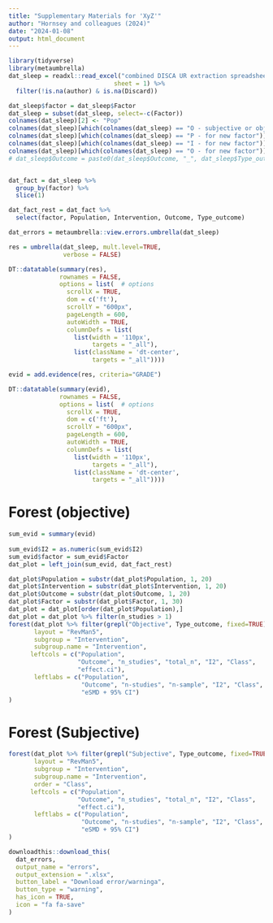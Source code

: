 ```yaml
---
title: "Supplementary Materials for 'XyZ'"
author: "Hornsey and colleagues (2024)"
date: "2024-01-08"
output: html_document
---
```


```r
library(tidyverse)
library(metaumbrella)
dat_sleep = readxl::read_excel("combined DISCA UR extraction spreadsheet_28-02-2024.xlsx",
                             sheet = 1) %>%
  filter(!is.na(author) & is.na(Discard))

dat_sleep$factor = dat_sleep$Factor
dat_sleep = subset(dat_sleep, select=-c(Factor))
colnames(dat_sleep)[2] <- "Pop"
colnames(dat_sleep)[which(colnames(dat_sleep) == "O - subjective or objective for new factor")] <- "Type_outcome"
colnames(dat_sleep)[which(colnames(dat_sleep) == "P - for new factor")] <- "Population"
colnames(dat_sleep)[which(colnames(dat_sleep) == "I - for new factor")] <- "Intervention"
colnames(dat_sleep)[which(colnames(dat_sleep) == "O - for new factor")] <- "Outcome"
# dat_sleep$Outcome = paste0(dat_sleep$Outcome, "_", dat_sleep$Type_outcome)


dat_fact = dat_sleep %>%
  group_by(factor) %>%
  slice(1)

dat_fact_rest = dat_fact %>%
  select(factor, Population, Intervention, Outcome, Type_outcome)
```

```r
dat_errors = metaumbrella::view.errors.umbrella(dat_sleep)
```

```r
res = umbrella(dat_sleep, mult.level=TRUE,
               verbose = FALSE)

DT::datatable(summary(res), 
              rownames = FALSE,
              options = list(  # options
                scrollX = TRUE,
                dom = c('ft'), 
                scrollY = "600px", 
                pageLength = 600,
                autoWidth = TRUE,
                columnDefs = list(
                  list(width = '110px',
                       targets = "_all"),
                  list(className = 'dt-center', 
                       targets = "_all"))))

```

```r
evid = add.evidence(res, criteria="GRADE")

DT::datatable(summary(evid), 
              rownames = FALSE,
              options = list(  # options
                scrollX = TRUE,
                dom = c('ft'), 
                scrollY = "600px", 
                pageLength = 600,
                autoWidth = TRUE,
                columnDefs = list(
                  list(width = '110px',
                       targets = "_all"),
                  list(className = 'dt-center', 
                       targets = "_all"))))

```

# Forest (objective)
```r
sum_evid = summary(evid)
 
sum_evid$I2 = as.numeric(sum_evid$I2)
sum_evid$factor = sum_evid$Factor
dat_plot = left_join(sum_evid, dat_fact_rest)

dat_plot$Population = substr(dat_plot$Population, 1, 20) 
dat_plot$Intervention = substr(dat_plot$Intervention, 1, 20) 
dat_plot$Outcome = substr(dat_plot$Outcome, 1, 20) 
dat_plot$Factor = substr(dat_plot$Factor, 1, 30)
dat_plot = dat_plot[order(dat_plot$Population),]
dat_plot = dat_plot %>% filter(n_studies > 1)
forest(dat_plot %>% filter(grepl("Objective", Type_outcome, fixed=TRUE)),
       layout = "RevMan5",
       subgroup = "Intervention",
       subgroup.name = "Intervention",
      leftcols = c("Population", 
                   "Outcome", "n_studies", "total_n", "I2", "Class",
                   "effect.ci"),
       leftlabs = c("Population", 
                    "Outcome", "n-studies", "n-sample", "I2", "Class",
                    "eSMD + 95% CI")
)

```


# Forest (Subjective)
```r
forest(dat_plot %>% filter(grepl("Subjective", Type_outcome, fixed=TRUE)),
       layout = "RevMan5",
       subgroup = "Intervention",
       subgroup.name = "Intervention",
       order = "Class",
      leftcols = c("Population", 
                   "Outcome", "n_studies", "total_n", "I2", "Class",
                   "effect.ci"),
       leftlabs = c("Population", 
                    "Outcome", "n-studies", "n-sample", "I2", "Class",
                    "eSMD + 95% CI")
)

```

```r
downloadthis::download_this(
  dat_errors,
  output_name = "errors",
  output_extension = ".xlsx",
  button_label = "Download error/warninga",
  button_type = "warning",
  has_icon = TRUE,
  icon = "fa fa-save"
)
```
